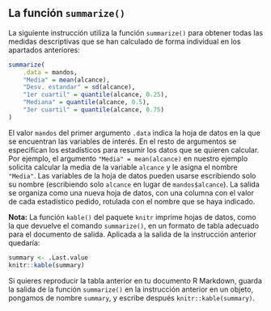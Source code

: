 ## La función `summarize()` {#summarize}

La siguiente instrucción utiliza la función `summarize()` para obtener todas las medidas descriptivas que se han calculado de forma individual en los apartados anteriores:

```r
summarize(
    .data = mandos, 
    "Media" = mean(alcance), 
    "Desv. estandar" = sd(alcance),
    "1er cuartil" = quantile(alcance, 0.25),
    "Mediana" = quantile(alcance, 0.5),
    "3er cuartil" = quantile(alcance, 0.75)
)
```




El valor `mandos` del primer argumento `.data` indica la hoja de datos en la que se encuentran las variables de interés.  En el resto de argumentos se especifican los estadísticos para resumir los datos que se quieren calcular. Por ejemplo, el argumento `"Media" = mean(alcance)` en nuestro ejemplo solicita calcular la media de la variable `alcance` y le asigna el nombre `"Media"`.  Las variables de la hoja de datos pueden usarse escribiendo solo su nombre (escribiendo solo `alcance` en lugar de `mandos$alcance`).  La salida se organiza como una nueva hoja de datos, con una columna con el valor de cada estadístico pedido, rotulada con el nombre que se haya indicado.  




**Nota:** La función `kable()` del paquete `knitr`  imprime hojas de datos, como la que devuelve el comando `summarize()`, en un formato de tabla adecuado para el documento de salida. Aplicada a la salida de la instrucción anterior quedaría:

```r
summary <- .Last.value
knitr::kable(summary)
```

Si quieres reproducir la tabla anterior en tu documento R Markdown, guarda la salida de la función `summarize()` en la instrucción anterior en un objeto, pongamos de nombre `summary`, y escribe después `knitr::kable(summary)`.

